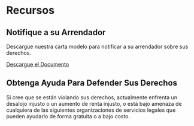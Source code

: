 # Recursos

## Notifique a su Arrendador

Descargue nuestra carta modelo para notificar a su arrendador sobre sus derechos.

<a class="download" href="/template-letter.docx" download>Descargue el Documento</a>

## Obtenga Ayuda Para Defender Sus Derechos

Si cree que se están violando sus derechos, actualmente enfrenta un desalojo injusto o un aumento de renta injusto, o está bajo amenaza de cualquiera de las siguientes organizaciones de servicios legales que pueden ayudarlo de forma gratuita o a bajo costo.
